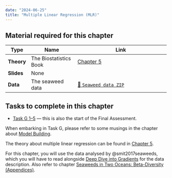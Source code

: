 ```yaml
---
date: "2024-06-25"
title: "Multiple Linear Regression (MLR)"
---
```


::: callout-tip
## **Material required for this chapter**

| Type           | Name                                     | Link                                                                              |
|----------------|------------------------------------------|-----------------------------------------------------------------------------------|
| **Theory**     | The Biostatistics Book                   | [Chapter 5](../docs/The-Biostatistics-Book-Ch-3-5.pdf)                                                                         |
| **Slides**     | None                                     |                                                                                   |
| **Data**       | The seaweed data                         | [💾 `Seaweed data ZIP`](../data/seaweed/seaweed.zip)                                  |
:::

::: {.callout-important appearance="simple"}
## Tasks to complete in this chapter

* [Task G 1--5](assessments/Task_G.qmd) --- this is also the start of the Final Assessment.

When embarking in Task G, please refer to some musings in the chapter about [Model Building](model_building.qmd).
:::


[The theory about multiple linear regression can be found in [Chapter 5](../docs/The-Biostatistics-Book-Ch-3-5.pdf).]{.my-highlight}


For this chapter, you will use the data analysed by @smit2017seaweeds, which you will have to read alongside [Deep Dive into Gradients](deep_dive.qmd) for the data description. Also refer to chapter [Seaweeds in Two Oceans: Beta-Diversity (Appendices)](Seaweed_in_Two_Oceans_v2/two_oceans_appendices.qmd).

